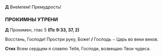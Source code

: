 **Д** Вне́млем! Премудрость! 

### ПРОКИМНЫ УТРЕНИ

**Д** Прокимен, глас 5 **(Пс 9:33, 37, 2)**

Восстань, Господи! Простри руку, Боже! **/** Господь − Царь во веки веков.

**Стих** Всем сердцем я славлю Тебя, Господи, возвещаю Твои чудеса.
